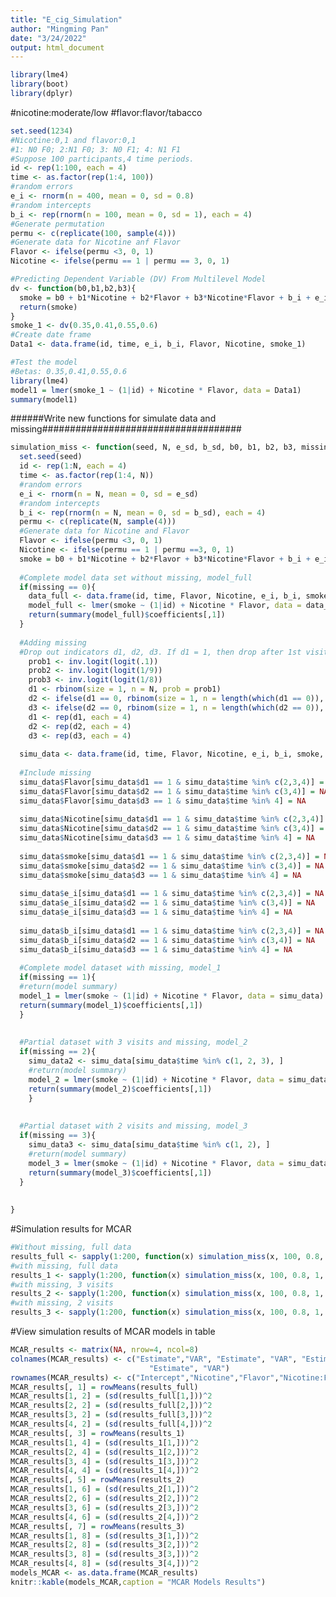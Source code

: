 ```yaml
---
title: "E_cig_Simulation"
author: "Mingming Pan"
date: "3/24/2022"
output: html_document
---
```


```r
library(lme4)
library(boot)
library(dplyr)
```
#nicotine:moderate/low
#flavor:flavor/tabacco
```r
set.seed(1234)
#Nicotine:0,1 and flavor:0,1
#1: N0 F0; 2:N1 F0; 3: N0 F1; 4: N1 F1
#Suppose 100 participants,4 time periods. 
id <- rep(1:100, each = 4)
time <- as.factor(rep(1:4, 100))
#random errors
e_i <- rnorm(n = 400, mean = 0, sd = 0.8)
#random intercepts
b_i <- rep(rnorm(n = 100, mean = 0, sd = 1), each = 4)
#Generate permutation
permu <- c(replicate(100, sample(4)))
#Generate data for Nicotine anf Flavor
Flavor <- ifelse(permu <3, 0, 1)
Nicotine <- ifelse(permu == 1 | permu == 3, 0, 1)

```

```r
#Predicting Dependent Variable (DV) From Multilevel Model
dv <- function(b0,b1,b2,b3){
  smoke = b0 + b1*Nicotine + b2*Flavor + b3*Nicotine*Flavor + b_i + e_i
  return(smoke)
}
smoke_1 <- dv(0.35,0.41,0.55,0.6)
#Create date frame
Data1 <- data.frame(id, time, e_i, b_i, Flavor, Nicotine, smoke_1)
```

```r
#Test the model
#Betas: 0.35,0.41,0.55,0.6
library(lme4)
model1 = lmer(smoke_1 ~ (1|id) + Nicotine * Flavor, data = Data1)
summary(model1)
```

######Write new functions for simulate data and missing####################################

```r
simulation_miss <- function(seed, N, e_sd, b_sd, b0, b1, b2, b3, missing){
  set.seed(seed)
  id <- rep(1:N, each = 4)
  time <- as.factor(rep(1:4, N))
  #random errors
  e_i <- rnorm(n = N, mean = 0, sd = e_sd)
  #random intercepts
  b_i <- rep(rnorm(n = N, mean = 0, sd = b_sd), each = 4)
  permu <- c(replicate(N, sample(4)))
  #Generate data for Nicotine and Flavor
  Flavor <- ifelse(permu <3, 0, 1)
  Nicotine <- ifelse(permu == 1 | permu ==3, 0, 1)
  smoke = b0 + b1*Nicotine + b2*Flavor + b3*Nicotine*Flavor + b_i + e_i
  
  #Complete model data set without missing, model_full
  if(missing == 0){
    data_full <- data.frame(id, time, Flavor, Nicotine, e_i, b_i, smoke)
    model_full <- lmer(smoke ~ (1|id) + Nicotine * Flavor, data = data_full)
    return(summary(model_full)$coefficients[,1])
  }
  
  #Adding missing 
  #Drop out indicators d1, d2, d3. If d1 = 1, then drop after 1st visit. 
    prob1 <- inv.logit(logit(.1))
    prob2 <- inv.logit(logit(1/9))
    prob3 <- inv.logit(logit(1/8))
    d1 <- rbinom(size = 1, n = N, prob = prob1)
    d2 <- ifelse(d1 == 0, rbinom(size = 1, n = length(which(d1 == 0)), prob = prob2), NA)
    d3 <- ifelse(d2 == 0, rbinom(size = 1, n = length(which(d2 == 0)), prob = prob3), NA)
    d1 <- rep(d1, each = 4)
    d2 <- rep(d2, each = 4)
    d3 <- rep(d3, each = 4)
  
  simu_data <- data.frame(id, time, Flavor, Nicotine, e_i, b_i, smoke, d1, d2 ,d3)
  
  #Include missing 
  simu_data$Flavor[simu_data$d1 == 1 & simu_data$time %in% c(2,3,4)] = NA
  simu_data$Flavor[simu_data$d2 == 1 & simu_data$time %in% c(3,4)] = NA
  simu_data$Flavor[simu_data$d3 == 1 & simu_data$time %in% 4] = NA
  
  simu_data$Nicotine[simu_data$d1 == 1 & simu_data$time %in% c(2,3,4)] = NA
  simu_data$Nicotine[simu_data$d2 == 1 & simu_data$time %in% c(3,4)] = NA
  simu_data$Nicotine[simu_data$d3 == 1 & simu_data$time %in% 4] = NA
  
  simu_data$smoke[simu_data$d1 == 1 & simu_data$time %in% c(2,3,4)] = NA
  simu_data$smoke[simu_data$d2 == 1 & simu_data$time %in% c(3,4)] = NA
  simu_data$smoke[simu_data$d3 == 1 & simu_data$time %in% 4] = NA
  
  simu_data$e_i[simu_data$d1 == 1 & simu_data$time %in% c(2,3,4)] = NA
  simu_data$e_i[simu_data$d2 == 1 & simu_data$time %in% c(3,4)] = NA
  simu_data$e_i[simu_data$d3 == 1 & simu_data$time %in% 4] = NA
  
  simu_data$b_i[simu_data$d1 == 1 & simu_data$time %in% c(2,3,4)] = NA
  simu_data$b_i[simu_data$d2 == 1 & simu_data$time %in% c(3,4)] = NA
  simu_data$b_i[simu_data$d3 == 1 & simu_data$time %in% 4] = NA
  
  #Complete model dataset with missing, model_1
  if(missing == 1){
  #return(model summary)
  model_1 = lmer(smoke ~ (1|id) + Nicotine * Flavor, data = simu_data)
  return(summary(model_1)$coefficients[,1])
  }
  
  
  #Partial dataset with 3 visits and missing, model_2
  if(missing == 2){
    simu_data2 <- simu_data[simu_data$time %in% c(1, 2, 3), ]
    #return(model summary)
    model_2 = lmer(smoke ~ (1|id) + Nicotine * Flavor, data = simu_data2)
    return(summary(model_2)$coefficients[,1])
    }
  
  
  #Partial dataset with 2 visits and missing, model_3
  if(missing == 3){
    simu_data3 <- simu_data[simu_data$time %in% c(1, 2), ]
    #return(model summary)
    model_3 = lmer(smoke ~ (1|id) + Nicotine * Flavor, data = simu_data3)
    return(summary(model_3)$coefficients[,1])
  }
  
  
}
```

#Simulation results for MCAR
```r
#Without missing, full data 
results_full <- sapply(1:200, function(x) simulation_miss(x, 100, 0.8, 1, 0.35, 0.41, 0.55, 0.6, 0))
#with missing, full data
results_1 <- sapply(1:200, function(x) simulation_miss(x, 100, 0.8, 1, 0.35, 0.41, 0.55, 0.6, 1))
#with missing, 3 visits
results_2 <- sapply(1:200, function(x) simulation_miss(x, 100, 0.8, 1, 0.35, 0.41, 0.55, 0.6, 2))
#with missing, 2 visits
results_3 <- sapply(1:200, function(x) simulation_miss(x, 100, 0.8, 1, 0.35, 0.41, 0.55, 0.6, 3))
```

#View simulation results of MCAR models in table
```r
MCAR_results <- matrix(NA, nrow=4, ncol=8)
colnames(MCAR_results) <- c("Estimate","VAR", "Estimate", "VAR", "Estimate", "VAR",
                               "Estimate", "VAR")
rownames(MCAR_results) <- c("Intercept","Nicotine","Flavor","Nicotine:Flavor")
MCAR_results[, 1] = rowMeans(results_full)
MCAR_results[1, 2] = (sd(results_full[1,]))^2
MCAR_results[2, 2] = (sd(results_full[2,]))^2
MCAR_results[3, 2] = (sd(results_full[3,]))^2
MCAR_results[4, 2] = (sd(results_full[4,]))^2
MCAR_results[, 3] = rowMeans(results_1)
MCAR_results[1, 4] = (sd(results_1[1,]))^2
MCAR_results[2, 4] = (sd(results_1[2,]))^2
MCAR_results[3, 4] = (sd(results_1[3,]))^2
MCAR_results[4, 4] = (sd(results_1[4,]))^2
MCAR_results[, 5] = rowMeans(results_2)
MCAR_results[1, 6] = (sd(results_2[1,]))^2
MCAR_results[2, 6] = (sd(results_2[2,]))^2
MCAR_results[3, 6] = (sd(results_2[3,]))^2
MCAR_results[4, 6] = (sd(results_2[4,]))^2
MCAR_results[, 7] = rowMeans(results_3)
MCAR_results[1, 8] = (sd(results_3[1,]))^2
MCAR_results[2, 8] = (sd(results_3[2,]))^2
MCAR_results[3, 8] = (sd(results_3[3,]))^2
MCAR_results[4, 8] = (sd(results_3[4,]))^2
models_MCAR <- as.data.frame(MCAR_results)
knitr::kable(models_MCAR,caption = "MCAR Models Results")
```












